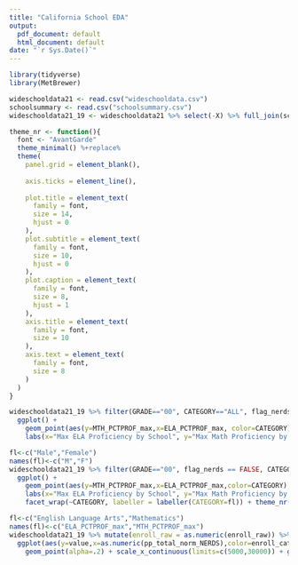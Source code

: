 ```yaml
---
title: "California School EDA"
output:
  pdf_document: default
  html_document: default
date: "`r Sys.Date()`"
---
```

```r
library(tidyverse)
library(MetBrewer)
```

```r
wideschooldata21 <- read.csv("wideschooldata.csv")
schoolsummary <- read.csv("schoolsummary.csv")
wideschooldata21_19 <- wideschooldata21 %>% select(-X) %>% full_join(schoolsummary)
```

```r
theme_nr <- function(){
  font <- "AvantGarde"
  theme_minimal() %+replace%
  theme(
    panel.grid = element_blank(),
    
    axis.ticks = element_line(),
    
    plot.title = element_text(
      family = font,
      size = 14,
      hjust = 0
    ),
    plot.subtitle = element_text(
      family = font,
      size = 10,
      hjust = 0
    ),
    plot.caption = element_text(
      family = font,
      size = 8,
      hjust = 1
    ),
    axis.title = element_text(
      family = font,
      size = 10
    ),
    axis.text = element_text(
      family = font,
      size = 8
    )
  )
}
```


```r
wideschooldata21_19 %>% filter(GRADE=="00", CATEGORY=="ALL", flag_nerds == FALSE) %>%
  ggplot() +
    geom_point(aes(y=MTH_PCTPROF_max,x=ELA_PCTPROF_max, color=CATEGORY), alpha=.2)  + geom_abline(slope = 1,intercept = 0) +
    labs(x="Max ELA Proficiency by School", y="Max Math Proficiency by School",title = "Underperformance on Mathematics Exams") + theme_nr() + scale_color_met_d("Juarez",direction = 1) + guides(color=FALSE)
```
```r
fl<-c("Male","Female")
names(fl)<-c("M","F")
wideschooldata21_19 %>% filter(GRADE=="00", flag_nerds == FALSE, CATEGORY %in% c("M","F")) %>%
  ggplot() +
    geom_point(aes(y=MTH_PCTPROF_max,x=ELA_PCTPROF_max,color=CATEGORY), alpha=.2)  + geom_abline(slope = 1,intercept = 0) +
    labs(x="Max ELA Proficiency by School", y="Max Math Proficiency by School",title = "Variation in Underperformance in Mathematics Exams",) +
    facet_wrap(~CATEGORY, labeller = labeller(CATEGORY=fl)) + theme_nr() + scale_color_met_d("Juarez",direction = 1) + guides(color=FALSE)
```


```r
fl<-c("English Language Arts","Mathematics")
names(fl)<-c("ELA_PCTPROF_max","MTH_PCTPROF_max")
wideschooldata21_19 %>% mutate(enroll_raw = as.numeric(enroll_raw)) %>% mutate(enroll_cat = cut(enroll_raw,breaks = c(0,500,1000,8000),labels = c("Small (<500)","Medium (500-1000)","Large (>1000)"))) %>% filter(GRADE=="00", flag_nerds == FALSE, CATEGORY %in% c("ALL","MBL")) %>% select(MTH_PCTPROF_max,MTH_PCTPROF_min,ELA_PCTPROF_max,ELA_PCTPROF_min,enroll_cat,pp_total_norm_NERDS) %>% pivot_longer(cols = contains("PCTPROF_max")) %>%
  ggplot(aes(y=value,x=as.numeric(pp_total_norm_NERDS),color=enroll_cat)) +
    geom_point(alpha=.2) + scale_x_continuous(limits=c(5000,30000)) + geom_smooth(method = lm,se=FALSE) + labs(x="Spending per Student",y="Max Proficiency",title = "Spending and Student Performance",color="School Size") + facet_grid(rows = vars(name),labeller = labeller(name=fl)) +scale_color_met_d("Juarez",direction = -1) + theme_nr()
```




